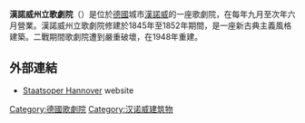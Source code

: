 '''漢諾威州立歌劇院'''（{{lang-de|Staatsoper Hannover}}）是位於[[德國|德國]]城市[[漢諾威|漢諾威]]的一座歌劇院，在每年九月至次年六月營業。漢諾威州立歌劇院修建於1845年至1852年期間，是一座新古典主義風格建築。二戰期間歌劇院遭到嚴重破壞，在1948年重建。

==外部連結==
{{Commons category|Opernhaus Hannover}}
*[http://www.oper-hannover.de/ Staatsoper Hannover] {{Wayback|url=http://www.oper-hannover.de/ |date=20190404142621 }} website {{de icon}}
{{coord|52|22|24|N|9|44|27|E|region:DE-NI_type:landmark|display=title}}

[[Category:德國歌劇院|Category:德國歌劇院]]
[[Category:汉诺威建筑物|Category:汉诺威建筑物]]